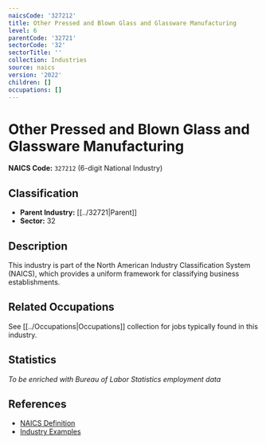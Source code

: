 ```yaml
---
naicsCode: '327212'
title: Other Pressed and Blown Glass and Glassware Manufacturing
level: 6
parentCode: '32721'
sectorCode: '32'
sectorTitle: ''
collection: Industries
source: naics
version: '2022'
children: []
occupations: []
---
```

# Other Pressed and Blown Glass and Glassware Manufacturing

**NAICS Code:** `327212` (6-digit National Industry)

## Classification

- **Parent Industry:** [[../32721|Parent]]
- **Sector:** 32

## Description

This industry is part of the North American Industry Classification System (NAICS), which provides a uniform framework for classifying business establishments.

## Related Occupations

See [[../Occupations|Occupations]] collection for jobs typically found in this industry.

## Statistics

*To be enriched with Bureau of Labor Statistics employment data*

## References

- [NAICS Definition](https://www.census.gov/naics/)
- [Industry Examples](https://www.census.gov/naics/2022NAICS/)
